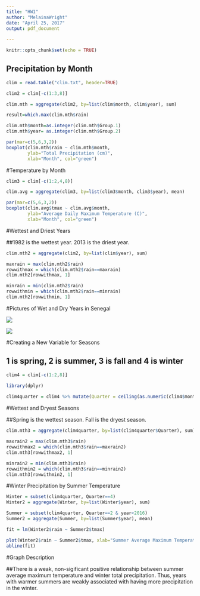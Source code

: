 ```yaml
---
title: "HW1"
author: "MelainaWright"
date: "April 25, 2017"
output: pdf_document
    
---
```


```r
knitr::opts_chunk$set(echo = TRUE)
```

## Precipitation by Month

```r
clim = read.table("clim.txt", header=TRUE)

clim2 = clim[-c(1:3,8)]

clim.mth = aggregate(clim2, by=list(clim$month, clim$year), sum)

result=which.max(clim.mth$rain)

clim.mth$month=as.integer(clim.mth$Group.1)
clim.mth$year= as.integer(clim.mth$Group.2)

par(mar=c(5,6,3,2))
boxplot(clim.mth$rain ~ clim.mth$month, 
        ylab="Total Precipitation (cm)", 
        xlab="Month", col="green")
```

#Temperature by Month

```r
clim3 = clim[-c(1:2,4,8)]

clim.avg = aggregate(clim3, by=list(clim3$month, clim3$year), mean)

par(mar=c(5,6,3,2))
boxplot(clim.avg$tmax ~ clim.avg$month, 
        ylab="Average Daily Maximum Temperature (C)", 
        xlab="Month", col="green")
```

#Wettest and Driest Years

##1982 is the wettest year. 2013 is the driest year.

```r

clim.mth2 = aggregate(clim2, by=list(clim$year), sum)

maxrain = max(clim.mth2$rain)
rowwithmax = which(clim.mth2$rain==maxrain)
clim.mth2[rowwithmax, 1]

minrain = min(clim.mth2$rain)
rowwithmin = which(clim.mth2$rain==minrain)
clim.mth2[rowwithmin, 1]

```


#Pictures of Wet and Dry Years in Senegal

<img src="SenegalWetYear.jpg">

<img src="SenegalDryYear.jpg">
  

#Creating a New Variable for Seasons

## 1 is spring, 2 is summer, 3 is fall and 4 is winter

```r

clim4 = clim[-c(1:2,8)]

library(dplyr)
  
clim4quarter = clim4 %>% mutate(Quarter = ceiling(as.numeric(clim4$month) / 3))

```


#Wettest and Dryest Seasons

##Spring is the wettest season. Fall is the dryest season.

```r

clim.mth3 = aggregate(clim4quarter, by=list(clim4quarter$Quarter), sum)

maxrain2 = max(clim.mth3$rain)
rowwithmax2 = which(clim.mth3$rain==maxrain2)
clim.mth3[rowwithmax2, 1]

minrain2 = min(clim.mth3$rain)
rowwithmin2 = which(clim.mth3$rain==minrain2)
clim.mth3[rowwithmin2, 1]

```

#Winter Precipitation by Summer Temperature


```r

Winter = subset(clim4quarter, Quarter==4)
Winter2 = aggregate(Winter, by=list(Winter$year), sum)

Summer = subset(clim4quarter, Quarter==2 & year<2016)
Summer2 = aggregate(Summer, by=list(Summer$year), mean)

fit = lm(Winter2$rain ~ Summer2$tmax)

plot(Winter2$rain ~ Summer2$tmax, xlab="Summer Average Maximum Temperature (C)", ylab="Winter Total Precipitation (cm)")
abline(fit)

```

#Graph Description

##There is a weak, non-sigificant positive relationship between summer average maximum temperature and winter total precipitation. Thus, years with warmer summers are weakly associated with having more precipitation in the winter.
